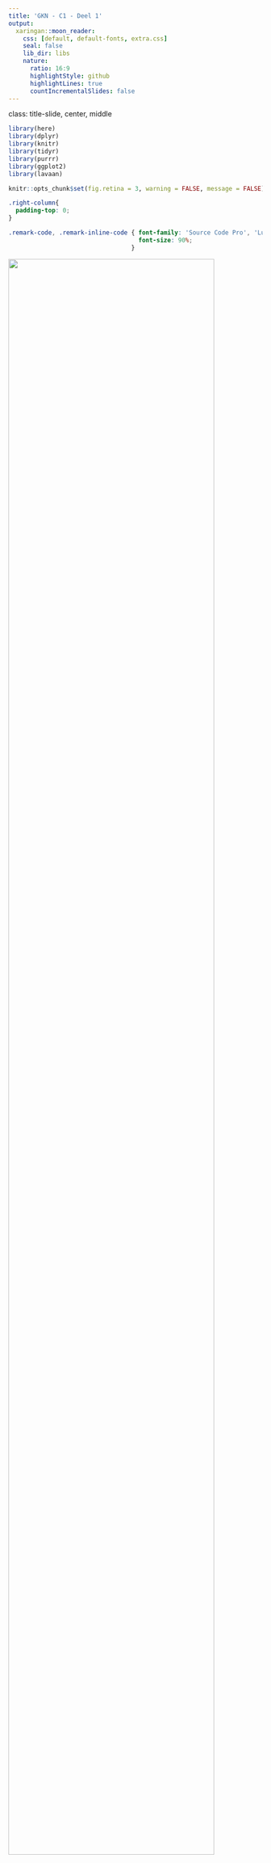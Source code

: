 ```yaml
---
title: 'GKN - C1 - Deel 1'
output:
  xaringan::moon_reader:
    css: [default, default-fonts, extra.css]
    seal: false
    lib_dir: libs
    nature:
      ratio: 16:9
      highlightStyle: github
      highlightLines: true
      countIncrementalSlides: false
---
```

class: title-slide, center, middle

<style>
.center2 {
  margin: 0;
  position: absolute;
  top: 50%;
  left: 50%;
  -ms-transform: translate(-50%, -50%);
  transform: translate(-50%, -50%);
}
</style>

```r
library(here)
library(dplyr)
library(knitr)
library(tidyr)
library(purrr)
library(ggplot2)
library(lavaan)
```

```r
knitr::opts_chunk$set(fig.retina = 3, warning = FALSE, message = FALSE)
```

```css
.right-column{
  padding-top: 0;
}

.remark-code, .remark-inline-code { font-family: 'Source Code Pro', 'Lucida Console', Monaco, monospace;
                                    font-size: 90%;
                                  }


```

<div class="my-logo-left"> <img src="img/UA-eng-hor-1-RGB.jpg" width="90%"/> </div>


# GKN - Contactmoment 1
.font160[
.SW-greenD[Deel 1: Intro + herhaling ]
]
Sven De Maeyer & Bea Mertens

.font80[
.UA-red[
14/10/2021
]
]

---
class: inverse-green, center, middle

# Waarom *Gevorderde* Kwantitatieve Analyses?

*Weten we dan nog niet genoeg?*
---

## Wat zijn statistische modellen?

.UA-red[Statistische modellen = Golems... = robots... ]
.center2[
```r
knitr::include_graphics("Fig/Golem.jpg")
```
]

---

## Wat zijn statistische modellen?

.UA-red[Ze voeren uit wat je hen vraagt (zonder zelf na te denken) ...
]
.center2[
```r
knitr::include_graphics("Fig/Robot1.jpg")
```
]

---

## Wat zijn statistische modellen?

.UA-red[Voor bepaalde onderzoeksproblemen zijn bepaalde statistische modellen handig. Maar! Ze kunnen ook gevaarlijk zijn!]

.center2[
```r
knitr::include_graphics("Fig/Robot2.jpg")
```
]

---

## Wat zijn statistische modellen?

.UA-red[Niet alle statistische modellen zijn geschikt voor alle data ...]

```r
nMinuten <- sample(seq(1:500),1000 , replace = T)
Score <- 45 + 2*nMinuten - 0.002*nMinuten^2 
Eindscore <- Score + rnorm(1000, 0 , 20)
library(ggplot2)
D <- data.frame(nMinuten,Eindscore)
P <- ggplot(D, aes(nMinuten,Eindscore)) + geom_point(color = 'red')
P + geom_smooth(method = "lm")
```
---

## Wat als?

.SW-greenD[vb. studie van Silberzahn et al. 2018 (voor artikel zie BB)]

<br>

> **Onderzoeksvraag:** Is het zo dat scheidsrechters in voetbal meer geneigd zijn gele en rode kaarten te geven aan spelers met een andere huidskleur?

<br>

29 onderzoeksteams gingen aan de slag met **dezelfde data**!

<br>

**Resultaat:**

- 69% v/d teams vond een significant effect, 31% niet...
- Analyse-aanpak van alle teams verschilde van elkaar

<br>

$\rightarrow$ .UA-red[Conclusie afhankelijk van statistisch model dat werd gehanteerd!]


---

## suRplus van GKN

Meervoudige regressie = één (breed) statistisch model

<br> Maar wat als je andere types van onderzoeksproblemen tegen komt? 

<br> Hier verruimen we je pallet aan beschikbare modellen:

- Structurele vergelijkingsmodellen (SEM)
<br>

- Multilevel modellen
<br>

- Logistische regressie modellen

---

class: inverse-green, center, middle

# Hoe gaan we de lessen aanpakken en welk leermateriaal is er?



---

## Het openleerpakket

.center2[
Op Blackboard vind je .SW-greenD[**OLP's**] voor de verschillende onderdelen

<br> 
Neem deze zoveel mogelijk .SW-greenD[**VOOR**] de contactmomenten door

<br>
Maak een .SW-greenD[**script**] aan dat je ook kan hanteren tijdens de lessen
]

---

## De lessen zelf
<br>

.SW-greenD[Deel 1:] 

- Overlopen van de theorie | belangrijkste punten uit het OLP
- Voorbeelden waarbij jullie actief mee gaan denken

 <br>
 
.SW-greenD[Deel 2:] 

- Ruimte voor oefenen (oefeningen met respons ter beschikking)
- Ruimte om aan de groepsopdracht te werken

<br>

$\rightarrow$ Breng een laptop mee indien mogelijk en/of werk samen!

---

## ZSO's

Per analysetechniek vind je op Blackboard een ZSO. Deze kan je facultatief maken. 

<br>

**Doel ZSO's:**

<br>

$\rightarrow$ Toepassing van de leerstof

<br>

$\rightarrow$ Voorbereiding voor de groepsopdracht

---
class: inverse-green, center, middle

# Hoe gaan we evalueren?


Groepsopdracht (paper) + Mondeling examen

---
class: middle

## Groepsopdracht - Doel

<br>


- Aantonen dat jullie de analysetechnieken beheersen en kunnen uitvoeren in R

<br>

- De essentie van een analyse rapporteren en bespreken (cfr. nodig voor masterproef)

<br>


- Helder rapporteren en komen tot conclusies op basis van analyses

<br>


---
class: middle

## Groepsopdracht - Middel


<br>


(1) Een **.SW-greenD[paper]** schrijven


<br>

Jullie krijgen een dataset uit het TIMSS 2019 onderzoek en bijhorende onderzoeksvragen


<br>

Zelfstandig de nodige analyses uitvoeren + rapporteren!

---
class: middle

## Groepsopdracht - Middel

<br>

(2) Ook een **.SW-greenD['net' scRipt]** opleveren 


<br>

- Bevat enkel de definitieve commando's

- Geannoteerd

- Volgt analyses zoals gepresenteerd in de paper

- Moet door een andere onderzoeker kunnen worden uitgevoerd en tot dezelfde resultaten leiden (= .UA-red[reproduceerbaar])

---
class: middle

## Groepsopdracht - Praktisch


<br>

De opdracht is een groepsopdracht! 

<br>

- Groepen van 3 studenten

- Vrij om zelf 2 medestudenten te kiezen

- Inschrijven in een groep via Blackboard (.UA-red[DEADLINE = zondag 17/10])

- Studenten zonder groep worden door ons aan elkaar of aan een groep met 2 studenten toegewezen

---
class: middle

## Groepsopdracht - Good practices en tips

<br>

- Mogelijkheid tot feedback via Comproved (info volgt)

- Werk samen!

- Get to know your data!

- 💡Vergeet statistiek A & B niet 💡

---
class: middle

## Groepsopdracht - Paper 

.SW-greenD[Structuur] van een wetenschappelijk artikel (bv. onderzoeksartikels in Pedagogische Studiën als inspiratie)

- 📃 6 A4's  

- Times New Roman, 11pt

<br>
.SW-greenD[Onderdelen:]

- Titelblad

- Methodologiesectie

- Resultaten per onderzoeksvraag

- Bijdrage van de auteurs

---
class: middle

## Groepsopdracht - Wat brengt de opdracht op?

Veel plezie.UA-red[R]

<iframe src="https://giphy.com/embed/1iv76C133MPHEwzkJC" width="480" height="270" frameBorder="0" class="giphy-embed" allowFullScreen></iframe><p><a href="https://giphy.com/gifs/kennedycenter-dancing-friday-feeling-national-dance-day-1iv76C133MPHEwzkJC"></a></p>


Maar vooral: .UA-red[**12 punten**] te verdienen

---
class: middle

## Mondeling examen - Doel

<br>

Aantonen dat je .UA-red[inzicht] hebt in de materie!

<br>

Dus we testen begrip en niet 'reproductieve kennis'

---
class: middle

## Mondeling examen - Vorm

<br>

Tijdens het mondeling examen stellen we .SW-greenD[vragen gerelateerd aan de paper] die je indiende

<br>

Op het moment zelf .SW-greenD[geen voorbereiding]

<br>

Kom voorbereid naar het examen: je .SW-greenD[eigen paper is de leidraad] om het mondeling examen af te leggen

---
class: middle

## Mondeling examen - Wat brengt het mondeling examen op?

Liefst niet te veel st.SW-greenD[**R**]ess

.pull-left[
<iframe src="https://giphy.com/embed/xT5LMz2DWrwmbfVBK0" width="480" height="320" frameBorder="0" class="giphy-embed" allowFullScreen></iframe><p><a href="https://giphy.com/gifs/season-11-the-simpsons-11x19-xT5LMz2DWrwmbfVBK0"></a></p>
]

.pull-right[
<iframe src="https://giphy.com/embed/MMfROK5szfy" width="480" height="320" frameBorder="0" class="giphy-embed" allowFullScreen></iframe><p><a href="https://giphy.com/gifs/e3-2015-sweetrolltxt-MMfROK5szfy"></a></p>
]

<br>


En vooral: **.UA-red[8 punten]** te verdienen

---
class: inverse-blue, center, middle

# Herhaling statistiek B

---
class: middle

## Analysemodellen

Statistiek B: 

.SW-greenD[van onderzoeksvraag naar analysemodel]

<br>

Vertrekpunt: 

.SW-greenD[schematische voorstelling]

---

## 🏃🏽‍️ Analysemodellen - Oefening 1 🏃🏽‍

Visualiseer onderstaande onderzoeksvragen (samen met je buur)


> *Context: onderzoek naar effectiviteit van online trainingstraject 'Machine Learning'*

<br>

- OV1: Wat is het effect van 'kijktijd' (aantal minuten kennisclip bekeken) op de eindscore die trainees behalen (z-score)?


- OV2: Is er een effect van 'kijktijd' op de eindscore die trainees behalen (z-score) ongeacht de voorkennis (gemeten adhv een parallelle toets, z-score)?


- OV3: Is het effect van 'kijktijd' op de eindscore die trainees behalen (z-score) afhankelijk van de voorkennis (z-score)

---

## 🏃🏽‍ Analysemodellen - Oefening 2 🏃🏽‍

De training wordt gemodereerd door 20 verschillende mentoren en elke mentor begeleidt 15 trainees

<br>

- OV4: Leidt voorkennis (z-score) tot een andere leeractiviteit ('kijktijd') en bijgevolg tot andere eindresultaten?


- OV5: Is er een effect van de mentor die een trainee krijgt toegewezen op de eindscore die trainees behalen (z-score)?


- OV6: Is het effect van 'kijktijd' op de eindscore die trainees behalen (z-score) afhankelijk van de mentor die een trainee krijgt toegewezen?


- OV7: In hoeverre is de eindscore die trainees behalen (z-score) voorspellend voor het al dan niet behalen van het certificaat?

---

## Regressieanalyse?

Wanneer pas je regressieanalyse toe?

Wat zijn de assumpties achter regressieanalyse?

```r
knitr::include_graphics("Fig/assumpties.jpg")
```

---

## Regressieanalyse: visueel

```r
set.seed(1975)
nMinuten <- sample(seq(1:500),1000 , replace = T)
Score <- 45 + 2*nMinuten
set.seed(1975)
Eindscore <- Score + rnorm(1000, 0 , 20)
library(ggplot2)
D <- data.frame(nMinuten,Eindscore)
P <- ggplot(D, aes(nMinuten,Eindscore)) + geom_point(color = 'red')
P + geom_smooth(method = "lm")
```

---

## Regressieanalyse: formule

<br>

$$y_{i}=\beta_0 + \beta_1 * x_i + \epsilon_{ij}$$

<br>
<br>

met:

- $\beta_0$ = het intercept (verwachte score voor $y$ indien $x_i$ gelijk is aan 0)
- $\beta_1$ = slope (verwachte stijging/daling in score $y$ als $x_i$ met 1 eenheid stijgt)

---

## Regressieanalyse: formule

.pull-left[
$$Eindscore_{i}= 45 + 2 * nMinuten + \epsilon_{ij}$$


```r
set.seed(1975)
nMinuten <- sample(seq(1:500),1000 , replace = T)
Score <- 45 + 2*nMinuten
set.seed(1975)
Eindscore <- Score + rnorm(1000, 0 , 20)
library(ggplot2)
D <- data.frame(nMinuten,Eindscore)
P <- ggplot(D, aes(nMinuten,Eindscore)) + geom_point(color = 'red')
P + geom_smooth(method = "lm")
```
]
.pull-right[
- Verwachte eindscore als je 0 minuten kennisclips bekeek = ?
- Verwachte eindscore als je 2 minuten kennisclips bekeek = ?
- Verwachte eindscore als je 20 minuten kennisclips bekeek = ?
]
---

## Een eenvoudig voorbeeld...

Een voorbeeldje met PIRLS 2016 data van Vlaanderen ...

<br> 
.SW-greenD[
> Heeft de mate waarin leerlingen vinden dat ze actief betrokken worden in de taallessen (Betrokkenheid, variabele '`ASBGERL`') een invloed op de score van begrijpend lezen (Leesvaardigheid, variabele '`ASRREA01`')?
]
---

## Bivariate regressieanalyse (1)

*Eerst de dataset en de variabelen herbenoemen*

<br>


```r
load(here("C1", "Data", "Vlaanderen_1_2_3.RData"))
Vlaanderen                 <- Vlaanderen_1_2_3
Vlaanderen$Betrokkenheid   <- as.numeric(Vlaanderen$ASBGERL)
Vlaanderen$Leesvaardigheid <- as.numeric(Vlaanderen$ASRREA01)
```

.footnote[🗒️Hier gebruik ik het pakket `here` wat maakt dat ik geen lange paden naar files op m'n pc dien in te voeren in het stukje `load()`. Zelf moet je vooral goed verwijzen naar de plaats waar je file staat. Of je moet leren werken met `here` natuurlijk http://jenrichmond.rbind.io/post/how-to-use-the-here-package/]

---

## Bivariate regressieanalyse (2)

.pull-left[*Dan een grafiek maken*]

.pull-right[
```r
P1 <- ggplot(Vlaanderen, aes(x=Betrokkenheid, y=Leesvaardigheid)) +    
      geom_point(color = 'red')
P2 <- P1 + geom_smooth(method = "lm")
P2
```
]
---

## Bivariate regressieanalyse (3)
.pull-left[
*Schat het model*

.footnotesize[
```r
Model1 <- lm(Leesvaardigheid ~ Betrokkenheid,
             data = Vlaanderen)
summary(Model1)
```
]
]

.pull-right[

**Intercept?** 

**Betrokkenheidheid?**

**Model?**

]
---

## Wat als er meerdere onafhankelijke variabelen zijn? (1)

Meerdere onafhankelijke variabelen...

- Variabele '`ASBHPLR`' = mate waarin ouders aangeven graag te lezen (Leesplezier)
- Variabele '`ASBGDDH`' = het aantal digitale devices in huis (Devices)

---

## Meervoudige regressieanalyse (1)

.pull-left[*Herbenoem de variabelen en schat het model*

.footnotesize[
```r
Vlaanderen$Leesplezier <- as.numeric(Vlaanderen$ASBHPLR)
Vlaanderen$Devices     <- as.numeric(Vlaanderen$ASBGDDH)

Model2 <- lm(
  Leesvaardigheid ~ Betrokkenheid + Leesplezier + Devices,
  data = Vlaanderen)
summary(Model2)
```
]
]

.pull-right[
**Welke variabele heeft het sterkste effect?**]

---

## Meervoudige regressieanalyse (2)

*Standaardiseer alle kwantitatieve variabelen*

.footnotesize[
```r
Vlaanderen$LeesvaardigheidZ <- scale(Vlaanderen$Leesvaardigheid)
Vlaanderen$BetrokkenheidZ   <- scale(Vlaanderen$Betrokkenheid)
Vlaanderen$LeesplezierZ     <- scale(Vlaanderen$Leesplezier)
Vlaanderen$DevicesZ         <- scale(Vlaanderen$Devices)
```
]
---

## Meervoudige regressieanalyse (3)

*Herschat het model*

.footnotesize[
```r
Model3 <- lm(LeesvaardigheidZ ~ BetrokkenheidZ + LeesplezierZ + DevicesZ, data = Vlaanderen)
summary(Model3)
```
]
---

## Oh nee... een categorische onafhankelijke variabele?

<br>

*Wat als we ook categorische variabelen als onafhankelijke variabelen willen toevoegen?*

<br>

Stel we willen controleren voor de variabele 'Geslacht' 

(variabele `ASBG01` waarbij 1 = Girl en 2 = Boy)

---

## Regressieanalyse met een categorische onafh. variabele (1)

*Herbenoem de variabele*   

*Controleer of het een factor is*


```r
Vlaanderen$Geslacht <- Vlaanderen$ASBG01
is.factor(Vlaanderen$Geslacht)
```

<br>
Wat zou er gebeuren als we de variabele `Geslacht` zo zouden toevoegen aan het model?

---

## Regressieanalyse met een categorische onafh. variabele (2)
.pull-left[
*Schat het model*

.footnotesize[
```r
Model3 <- lm(LeesvaardigheidZ ~ BetrokkenheidZ + LeesplezierZ + DevicesZ + Geslacht,
             data = Vlaanderen)
summary(Model3)
```
]
]
.pull-right[
**Hoe moeten we hier het intercept interpreteren?**
]

---

## Regressieanalyse met een categorische onafh. variabele (3)

<br>

Maak een factor van de variabele `Geslacht`

<br>

```r
Vlaanderen$GeslachtF <- as.factor(Vlaanderen$Geslacht)
```

---

## Regressieanalyse met een categorische onafh. variabele (4)

.pull-left[
*Herschat het model*

.footnotesize[
```r
Model3 <- lm(LeesvaardigheidZ ~ BetrokkenheidZ + LeesplezierZ + 
               DevicesZ + GeslachtF, data = Vlaanderen)
summary(Model3)
```
]
]

.pull-right[
**Hoe kunnen we hier het intercept interpreteren?**
]

---
## Regressieanalyse met een categorische onafh. variabele (5)

.pull-left[
*Is hetzelfde model als met een dummy-variabele*
]

.pull-right[
.footnotesize[
```r
Vlaanderen$Jongen <- (Vlaanderen$Geslacht == 2)*1
Model3b <- lm(LeesvaardigheidZ ~ BetrokkenheidZ + LeesplezierZ + 
               DevicesZ + Jongen, data = Vlaanderen)
summary(Model3b)
```
]
]


---

## Een laatste voorbeeld...

Hoe teken je alweer het model dat bij volgende onderzoeksvraag hoort?

<br>

> Is het verband tussen de mate dat ouders aangeven graag te lezen en de scores die leerlingen halen op begrijpend lezen anders voor jongens dan voor meisjes?


<br>

Hoe te modelleren in R? Wat impliceert dit?

---

## Interactie-effecten (1)

.pull-left[
.footnotesize[
```r
Model4 <- lm(LeesvaardigheidZ ~ LeesplezierZ + 
               Jongen + LeesplezierZ*Jongen, 
             data = Vlaanderen)
summary(Model4)
```
]
]
.pull-right[
**Conclusie?**
]
---

## Interactie-effecten (2)

Het interactie-effect (ook al is het niet significant) even visueel

```r
LeesplezierZ <- rnorm(1000,0,1)
Jongen     <- c(rep(0,500),rep(1,500))
Predicted_leesscore <- 0.1236 + 0.19689 * LeesplezierZ - 0.16 * Jongen + 0.04 * LeesplezierZ * Jongen
D <- data.frame(LeesplezierZ, Jongen, Predicted_leesscore)
D$Jongen <- as.factor(D$Jongen)
P <- ggplot(D, aes(LeesplezierZ,Predicted_leesscore, colour=Jongen)) + geom_line() 
P + annotate(geom = "text",x=-1, y=0.15, label="Intercept Meisje = 0.1236") + annotate(geom = "point" , x=0, y=0.1236) + annotate(geom = "text",x=1.5, y=-0.06, label="Intercept Jongen = 0.1236 - 0.16 = -0.0364") + annotate(geom = "point" , x=0, y=-0.0364)
```

---

## Interactie-effecten (3)

Interactie-effecten tussen twee KWANtitatieve verklarende variabelen?

.footnotesize[
```r
Model5 <- lm(LeesvaardigheidZ ~ BetrokkenheidZ + LeesplezierZ + DevicesZ + GeslachtF + BetrokkenheidZ*DevicesZ , data = Vlaanderen)
summary(Model5)
```
]

---

## Interactie-effecten (4)

Het interactie-effect (ook al is het niet significant) even visueel


```r
BetrokkenheidZ <- rnorm(1000,0,1)
DevicesZ <- c(rep(-2,200),rep(-1,200),rep(0,200),rep(1,200),rep(2,200))
Predicted_leesscore <- 0.12765 + 0.02445 * BetrokkenheidZ + 0.03794 * DevicesZ + 0.01757 * BetrokkenheidZ * DevicesZ
D <- data.frame(BetrokkenheidZ, DevicesZ, Predicted_leesscore)
P <- ggplot(D, aes(BetrokkenheidZ,Predicted_leesscore, colour=DevicesZ,group = DevicesZ)) + geom_line() 
P 
```

---

## Interactie-effecten (4)

Hetzelfde interactie-effect even visueel (maar dan "andersom") 


```r
DevicesZ <- rnorm(1000,0,1)
BetrokkenheidZ <- c(rep(-2,200),rep(-1,200),rep(0,200),rep(1,200),rep(2,200))
Predicted_leesscore <- 0.12765 + 0.02445 * BetrokkenheidZ + 0.03794 * DevicesZ + 0.01757 * BetrokkenheidZ * DevicesZ
D <- data.frame(BetrokkenheidZ, DevicesZ, Predicted_leesscore)
P <- ggplot(D, aes(DevicesZ,Predicted_leesscore, colour=BetrokkenheidZ, group = BetrokkenheidZ)) + geom_line() 
P 
```


---
class: inverse-red, center, middle

## We zijn weer helemaal bij

*Tijd voor een pauze*



